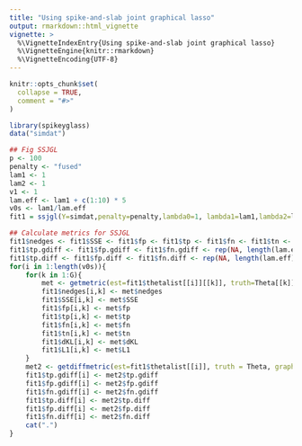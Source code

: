 ```yaml
---
title: "Using spike-and-slab joint graphical lasso"
output: rmarkdown::html_vignette
vignette: >
  %\VignetteIndexEntry{Using spike-and-slab joint graphical lasso}
  %\VignetteEngine{knitr::rmarkdown}
  %\VignetteEncoding{UTF-8}
---
```


```r
knitr::opts_chunk$set(
  collapse = TRUE,
  comment = "#>"
)
```

```r
library(spikeyglass)
data("simdat")
```

```r
## Fig SSJGL
p <- 100
penalty <- "fused"
lam1 <- 1
lam2 <- 1
v1 <- 1
lam.eff <- lam1 + c(1:10) * 5
v0s <- lam1/lam.eff
fit1 = ssjgl(Y=simdat,penalty=penalty,lambda0=1, lambda1=lam1,lambda2=lam2, v1 = v1, v0s = v0s, tol.em=1E-4, a=1, b=p, doubly=TRUE, normalize=TRUE)

## Calculate metrics for SSJGL
fit1$nedges <- fit1$SSE <- fit1$fp <- fit1$tp <- fit1$fn <- fit1$tn <- fit1$dKL <- fit1$L1 <- matrix(NA, length(lam.eff), G)
fit1$tp.gdiff <- fit1$fp.gdiff <- fit1$fn.gdiff <- rep(NA, length(lam.eff))
fit1$tp.diff <- fit1$fp.diff <- fit1$fn.diff <- rep(NA, length(lam.eff))
for(i in 1:length(v0s)){
	for(k in 1:G){
		met <- getmetric(est=fit1$thetalist[[i]][[k]], truth=Theta[[k]], graph=g[[k]])
		fit1$nedges[i,k] <- met$nedges
		fit1$SSE[i,k] <- met$SSE
		fit1$fp[i,k] <- met$fp
		fit1$tp[i,k] <- met$tp
		fit1$fn[i,k] <- met$fn
		fit1$tn[i,k] <- met$tn
		fit1$dKL[i,k] <- met$dKL
		fit1$L1[i,k] <- met$L1
	}
	met2 <- getdiffmetric(est=fit1$thetalist[[i]], truth = Theta, graph=g, tol=1e-2)
	fit1$tp.gdiff[i] <- met2$tp.gdiff
	fit1$fp.gdiff[i] <- met2$fp.gdiff
	fit1$fn.gdiff[i] <- met2$fn.gdiff
	fit1$tp.diff[i] <- met2$tp.diff
	fit1$fp.diff[i] <- met2$fp.diff
	fit1$fn.diff[i] <- met2$fn.diff
	cat(".")
}
```

